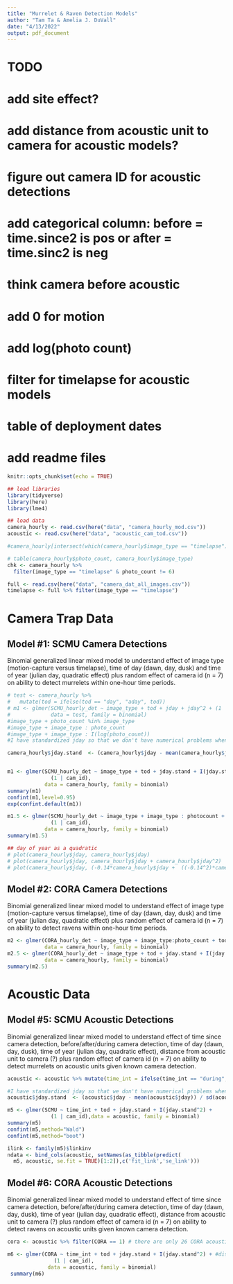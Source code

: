 ```yaml
---
title: "Murrelet & Raven Detection Models"
author: "Tam Ta & Amelia J. DuVall"
date: "4/13/2022"
output: pdf_document
---
```


# TODO
# add site effect?
# add distance from acoustic unit to camera for acoustic models? 
# figure out camera ID for acoustic detections
# add categorical column: before = time.since2 is pos or after = time.sinc2 is neg
# think camera before acoustic
# add 0 for motion
# add log(photo count)
# filter for timelapse for acoustic models
# table of deployment dates
# add readme files


```r
knitr::opts_chunk$set(echo = TRUE)

## load libraries
library(tidyverse)
library(here)
library(lme4)

## load data
camera_hourly <- read.csv(here("data", "camera_hourly_mod.csv"))
acoustic <- read.csv(here("data", "acoustic_cam_tod.csv")) 

#camera_hourly[intersect(which(camera_hourly$image_type == "timelapse"),which(camera_hourly$photo_count < 6))   ]

# table(camera_hourly$photo_count, camera_hourly$image_type)
chk <- camera_hourly %>%
  filter(image_type == "timelapse" & photo_count != 6)

full <- read.csv(here("data", "camera_dat_all_images.csv"))
timelapse <- full %>% filter(image_type == "timelapse")
```
# Camera Trap Data 

## Model #1: SCMU Camera Detections
Binomial generalized linear mixed model to understand effect of image type (motion-capture versus timelapse), time of day (dawn, day, dusk) and time of year (julian day, quadratic effect) plus random effect of camera id (n = 7) on ability to detect murrelets within one-hour time periods. 

```r
# test <- camera_hourly %>%
#   mutate(tod = ifelse(tod == "day", "aday", tod))
# m1 <- glmer(SCMU_hourly_det ~ image_type + tod + jday + jday^2 + (1 | cam_id), 
#             data = test, family = binomial)
#image_type + photo_count %in% image_type
#image_type + image_type : photo_count
#image_type + image_type : I(log(photo_count)) 
#I have standardized jday so that we don't have numerical problems when running jday^2 

camera_hourly$jday.stand  <- (camera_hourly$jday - mean(camera_hourly$jday))/sd(camera_hourly$jday)


m1 <- glmer(SCMU_hourly_det ~ image_type + tod + jday.stand + I(jday.stand^2) + 
              (1 | cam_id), 
            data = camera_hourly, family = binomial)
summary(m1)
confint(m1,level=0.95)
exp(confint.default(m1))

m1.5 <- glmer(SCMU_hourly_det ~ image_type + image_type : photocount + tod + jday.stand + I(jday.stand^2) +
              (1 | cam_id), 
            data = camera_hourly, family = binomial)
summary(m1.5)

## day of year as a quadratic
# plot(camera_hourly$jday, camera_hourly$jday) 
# plot(camera_hourly$jday, camera_hourly$jday + camera_hourly$jday^2)
# plot(camera_hourly$jday, (-0.14*camera_hourly$jday +  ((-0.14^2)*camera_hourly$jday^2)))
```

## Model #2: CORA Camera Detections
Binomial generalized linear mixed model to understand effect of image type (motion-capture versus timelapse), time of day (dawn, day, dusk) and time of year (julian day, quadratic effect) plus random effect of camera id (n = 7) on ability to detect ravens within one-hour time periods. 
```r
m2 <- glmer(CORA_hourly_det ~ image_type + image_type:photo_count + tod + jday.stand + I(jday.stand^2) + (1 | cam_id), 
            data = camera_hourly, family = binomial)
m2.5 <- glmer(CORA_hourly_det ~ image_type + tod + jday.stand + I(jday.stand^2) + (1 | cam_id), 
            data = camera_hourly, family = binomial)
summary(m2.5)

```

<!-- ## Model #3: Total images -->
<!-- Poisson (or negative binomial?) generalized linear mixed model to understand effect of image type (motion-capture versus timelapse), time of day (dawn, day, dusk) and time of year (julian day, quadratic effect) plus random effect of camera id (n = 7) on ability to detect murrelets using all images.  -->

<!-- Plot the data, suspect will be highly overdispersed, thus negative binomial): glmmb (mixed effect package that handles negative binomial) -->

<!-- Repeat for ravens? Need to group detections somehow? -->
<!-- ```{r m3} -->
<!-- # plot(camera_full$SCMU) -->

<!-- m3 <- glmer(SCMU ~ image_type + tod + jday + jday^2 + (1 | cam_id),  -->
<!--             data = camera_full, family = binomial) -->
<!-- summary(m3) -->


<!-- ``` -->


<!-- ## Model #4: Image sets -->
<!-- Poisson generalized linear mixed model to understand effect of image type (motion-capture versus timelapse), time of day (dawn, day, dusk) and time of year (julian day, quadratic effect) plus random effect of camera id (n = 7) on ability to detect murrelets using image sets within 10-minute detection windows.  -->

<!-- ```{r m4} -->
<!-- m4 <- glmer(SCMU ~ image_type + tod + jday + jday^2 + (1 | cam_id),  -->
<!--             data = camera_set, family = binomial) -->
<!-- summary(m4) -->
<!-- ``` -->

# Acoustic Data

## Model #5: SCMU Acoustic Detections
Binomial generalized linear mixed model to understand effect of time since camera detection, before/after/during camera detection, time of day (dawn, day, dusk), time of year (julian day, quadratic effect), distance from acoustic unit to camera (?) plus random effect of camera id (n = 7) on ability to detect murrelets on acoustic units given known camera detection.

```r
acoustic <- acoustic %>% mutate(time_int = ifelse(time_int == "during", "aduring", time_int))

#I have standardized jday so that we don't have numerical problems when running jday^2 
acoustic$jday.stand  <- (acoustic$jday - mean(acoustic$jday)) / sd(acoustic$jday)

m5 <- glmer(SCMU ~ time_int + tod + jday.stand + I(jday.stand^2) + 
              (1 | cam_id),data = acoustic, family = binomial)
summary(m5)
confint(m5,method="Wald")
confint(m5,method="boot")

ilink <- family(m5)$linkinv
ndata <- bind_cols(acoustic, setNames(as_tibble(predict(
  m5, acoustic, se.fit = TRUE)[1:2]),c('fit_link','se_link')))
```

## Model #6: CORA Acoustic Detections
Binomial generalized linear mixed model to understand effect of time since camera detection, before/after/during camera detection, time of day (dawn, day, dusk), time of year (julian day, quadratic effect), distance from acoustic unit to camera (?) plus random effect of camera id (n = 7) on ability to detect ravens on acoustic units given known camera detection.
```r
cora <- acoustic %>% filter(CORA == 1) # there are only 26 CORA acoustic detections!

m6 <- glmer(CORA ~ time_int + tod + jday.stand + I(jday.stand^2) + #distance +
               (1 | cam_id),
             data = acoustic, family = binomial)
 summary(m6)
```